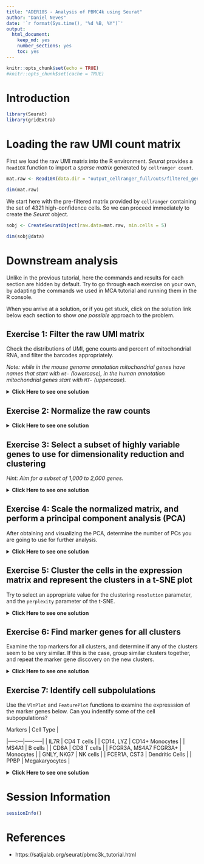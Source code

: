 ```yaml
---
title: "ADER18S - Analysis of PBMC4k using Seurat"
author: "Daniel Neves"
date: '`r format(Sys.time(), "%d %B, %Y")`'
output: 
  html_document:
    keep_md: yes
    number_sections: yes
    toc: yes
---
```


```r
knitr::opts_chunk$set(echo = TRUE)
#knitr::opts_chunk$set(cache = TRUE)
```

# Introduction

```r
library(Seurat)
library(gridExtra)
```

# Loading the raw UMI count matrix

First we load the raw UMI matrix into the R environment. *Seurat* provides a `Read10X` function to import a *sparse matrix* generated by `cellranger count`. 

```r
mat.raw <- Read10X(data.dir = "output_cellranger_full/outs/filtered_gene_bc_matrices/GRCh38")

dim(mat.raw)
```

We start here with the pre-filtered matrix provided by `cellranger` containing the set of 4321 high-confidence cells. So we can proceed immediately to create the *Seurat* object.

```r
sobj <- CreateSeuratObject(raw.data=mat.raw, min.cells = 5)

dim(sobj@data)
```

# Downstream analysis

Unlike in the previous tutorial, here the commands and results for each section are hidden by default. Try to go through each exercise on your own, by adapting the commands we used in MCA tutorial and running them in the R console.

When you arrive at a solution, or if you get stuck, click on the solution link below each section to show *one possible* approach to the problem.

## Exercise 1: Filter the raw UMI matrix

Check the distributions of UMI, gene counts and percent of mitochondrial RNA, and filter the barcodes appropriately.

*Note: while in the mouse genome annotation mitochondrial genes have names that start with `mt-` (lowercase), in the human annotation mitochondrial genes start with `MT-` (uppercase).*

<details><summary><b>Click Here to see one solution</b></summary>

```r
VlnPlot(sobj, features.plot = c("nUMI", "nGene"))
plot(sobj@meta.data$nUMI, sobj@meta.data$nGene, pch=20, cex=0.5)
```

```r
mito.genes <- grep("^MT-", rownames(sobj@data), value = TRUE)
percent.mito <- Matrix::colSums(sobj@data[mito.genes, ]) / Matrix::colSums(sobj@data)
sobj <- AddMetaData(sobj, metadata = percent.mito, col.name = "percent.mito")

VlnPlot(sobj, features.plot = c("nUMI", "nGene", "percent.mito"))
plot(sobj@meta.data$nUMI, sobj@meta.data$percent.mito, pch=20, cex=0.5)
```

```r
sobj <- FilterCells(sobj, subset.names = "nGene", high.thresholds = 3000)
sobj <- FilterCells(sobj, subset.names = "percent.mito", high.thresholds = 0.1)

dim(sobj@data)
```

</details>

## Exercise 2: Normalize the raw counts

<details><summary><b>Click Here to see one solution</b></summary>

```r
sobj <- NormalizeData(sobj, normalization.method = "LogNormalize", scale.factor = median(sobj@meta.data$nUMI))
```

</details>

## Exercise 3: Select a subset of highly variable genes to use for dimensionality reduction and clustering

*Hint: Aim for a subset of 1,000 to 2,000 genes.* 

<details><summary><b>Click Here to see one solution</b></summary>

```r
sobj <- FindVariableGenes(sobj, mean.function = ExpMean, dispersion.function = LogVMR,  
                          x.low.cutoff = 0.0125, x.high.cutoff = 3, y.cutoff = 0.5)

length(sobj@var.genes)
```

```r
hvginfo <- sobj@hvg.info[ sobj@var.genes, ]
highest.dispersion <- head(rownames(hvginfo)[ order(-hvginfo$gene.dispersion) ])
highest.mean <- head(rownames(hvginfo)[ order(-hvginfo$gene.mean) ])

VlnPlot(sobj, features.plot = highest.dispersion, point.size.use=0.5)
VlnPlot(sobj, features.plot = highest.mean, point.size.use=0.5)
```

</details>

## Exercise 4: Scale the normalized matrix, and perform a principal component analysis (PCA) 

After obtaining and visualizing the PCA, determine the number of PCs you are going to use for further analysis.

<details><summary><b>Click Here to see one solution</b></summary>

```r
sobj <- ScaleData(object = sobj, vars.to.regress = c("nUMI", "percent.mito"))
```

```r
sobj <- RunPCA(object = sobj, pc.genes = sobj@var.genes, pcs.compute = 40, do.print=FALSE)

p1 <- PCAPlot(object = sobj, dim.1 = 1, dim.2 = 2, do.return=TRUE) + theme(legend.pos="none")
p2 <- PCAPlot(object = sobj, dim.1 = 2, dim.2 = 3, do.return=TRUE) + theme(legend.pos="none")
grid.arrange(p1, p2, ncol=2)
```

```r
PCElbowPlot(sobj, num.pc = 40)
```

```r
PCHeatmap(sobj, pc.use = 1:15, cells.use = 500, do.balanced = TRUE, label.columns = FALSE)
VizPCA(sobj, pcs.use = 1:15, do.balanced = TRUE)
```

```r
# sobj <- JackStraw(sobj, num.pc = 40, num.replicate = 50, do.par=TRUE, display.progress = FALSE)
# sobj <- JackStrawPlot(sobj, PCs = 1:40)
# 
# plot(1:40, -log10(sobj@dr$pca@jackstraw@overall.p.values[,2]))
# abline(h=-log10(0.05))
```

</details>

## Exercise 5: Cluster the cells in the expression matrix and represent the clusters in a t-SNE plot

Try to select an appropriate value for the clustering `resolution` parameter, and the `perplexity` parameter of the t-SNE.

<details><summary><b>Click Here to see one solution</b></summary>

```r
sobj <- FindClusters(sobj, reduction.type = "pca", dims.use = 1:15, 
    resolution = 0.8, print.output = 0, save.SNN = FALSE)

sobj <- RunTSNE(sobj, dims.use = 1:15, do.fast = TRUE, perplexity = 30)
TSNEPlot(sobj, do.label = TRUE)
```

</details>

## Exercise 6: Find marker genes for all clusters

Examine the top markers for all clusters, and determine if any of the clusters seem to be very similar. If this is the case, group similar clusters together, and repeat the marker gene discovery on the new clusters.

<details><summary><b>Click Here to see one solution</b></summary>

```r
markers <- FindAllMarkers(object = sobj, only.pos = TRUE, min.pct = 0.25, thresh.use = 0.25)
markers <- markers[ markers$p_val_adj < 0.01, ]

head(markers)
```

```r
top.markers <- do.call(rbind, lapply(split(markers, markers$cluster), head))
DoHeatmap(sobj, genes.use = top.markers$gene, slim.col.label = TRUE, remove.key = TRUE)
```

</details>

## Exercise 7: Identify cell subpolulations

Use the `VlnPlot` and `FeaturePlot` functions to examine the expresssion of the marker genes below. Can you indentify some of the cell subpopulations?  

| Markers | Cell Type |
|-----:---|-----:-----|
| IL7R	  | CD4 T cells |
|	CD14, LYZ	| CD14+ Monocytes |
|	MS4A1 |	B cells |
|	CD8A | CD8 T cells |
|	FCGR3A, MS4A7	FCGR3A+ | Monocytes |
|	GNLY, NKG7	| NK cells |
|	FCER1A, CST3	| Dendritic Cells |
|	PPBP	| Megakaryocytes |

<details><summary><b>Click Here to see one solution</b></summary>

```r
VlnPlot(sobj, features.plot = c("IL7R", "MS4A1"), point.size.use=0.2)
VlnPlot(sobj, features.plot = c("CD14", "LYZ", "FCGR3A", "MS4A7"), point.size.use=0.2)
VlnPlot(sobj, features.plot = c("MS4A1"), point.size.use=0.2)
VlnPlot(sobj, features.plot = c("FCER1A", "CST3"), point.size.use=0.2)
VlnPlot(sobj, features.plot = c("PPBP"), point.size.use=0.2)
```

```r
FeaturePlot(sobj, features.plot = c("IL7R", "MS4A1"), cols.use=c("grey", "red"), pt.size=0.5)
FeaturePlot(sobj, features.plot = c("CD14", "LYZ", "FCGR3A", "MS4A7"), cols.use=c("grey", "red"), pt.size=0.5)
FeaturePlot(sobj, features.plot = c("MS4A1"), cols.use=c("grey", "red"), pt.size=0.5)
FeaturePlot(sobj, features.plot = c("FCER1A", "CST3"), cols.use=c("grey", "red"), pt.size=0.5)
FeaturePlot(sobj, features.plot = c("PPBP"), cols.use=c("grey", "red"), pt.size=0.5)
```

</details>

# Session Information

```r
sessionInfo()
```

# References

- https://satijalab.org/seurat/pbmc3k_tutorial.html

